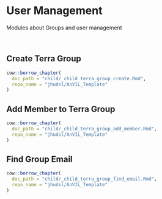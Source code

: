 # User Management

Modules about Groups and user management

<br>

## Create Terra Group

:::: {.borrowed_chunk}
```r
cow::borrow_chapter(
  doc_path = "child/_child_terra_group_create.Rmd",
  repo_name = "jhudsl/AnVIL_Template"
)
```
::::

## Add Member to Terra Group

:::: {.borrowed_chunk}
```r
cow::borrow_chapter(
  doc_path = "child/_child_terra_group_add_member.Rmd",
  repo_name = "jhudsl/AnVIL_Template"
)
```
::::

## Find Group Email

:::: {.borrowed_chunk}
```r
cow::borrow_chapter(
  doc_path = "child/_child_terra_group_find_email.Rmd",
  repo_name = "jhudsl/AnVIL_Template"
)
```
::::
